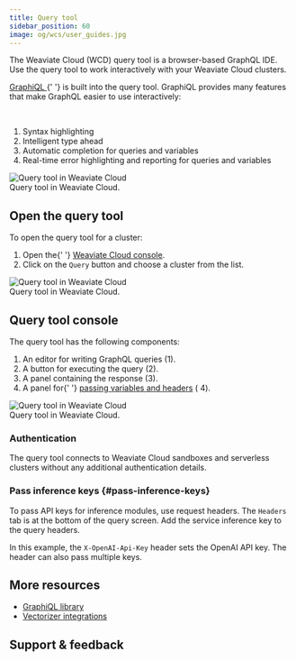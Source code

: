```yaml
---
title: Query tool
sidebar_position: 60
image: og/wcs/user_guides.jpg
---
```


The Weaviate Cloud (WCD) query tool is a browser-based GraphQL IDE. Use the query tool to work interactively with your Weaviate Cloud clusters.


<div class="row">
  <div class="col col--6">
    <p>
      <a href="https://github.com/graphql/graphiql/tree/main/packages/graphiql">
        GraphiQL
      </a>{' '}
      is built into the query tool. GraphiQL provides many features that make
      GraphQL easier to use interactively:
    </p>
    <br />
    <ol>
      <li>Syntax highlighting</li>
      <li>Intelligent type ahead</li>
      <li>Automatic completion for queries and variables</li>
      <li>
        Real-time error highlighting and reporting for queries and variables
      </li>
    </ol>
  </div>
  <div class="col col--6">
    <div class="card">
      <div class="card__image">
        <img src={QueryToolPreview} alt="Query tool in Weaviate Cloud" />
      </div>
      <div class="card__body">Query tool in Weaviate Cloud.</div>
    </div>
  </div>
</div>

## Open the query tool

To open the query tool for a cluster:


<div class="row">
  <div class="col col--6">
    <ol>
      <li>
        Open the{' '}
        <a href="https://console.weaviate.cloud">Weaviate Cloud console</a>.
      </li>
      <li>
        Click on the <code>Query</code> button and choose a cluster from the list.
      </li>
    </ol>
  </div>
  <div class="col col--6">
    <div class="card">
      <div class="card__image">
        <img src={QueryTool} alt="Query tool in Weaviate Cloud" />
      </div>
      <div class="card__body">Query tool in Weaviate Cloud.</div>
    </div>
  </div>
</div>

## Query tool console

The query tool has the following components:


<div class="row">
  <div class="col col--6">
    <ol>
      <li>
        An editor for writing GraphQL queries (<span class="callout">1</span>).
      </li>
      <li>
        A button for executing the query (<span class="callout">2</span>).
      </li>
      <li>
        A panel containing the response (<span class="callout">3</span>).
      </li>
      <li>
        A panel for{' '}
        <a href="#pass-inference-keys">passing variables and headers</a> (
        <span class="callout">4</span>).
      </li>
    </ol>
  </div>
  <div class="col col--6">
    <div class="card">
      <div class="card__image">
        <img src={QueryToolConsole} alt="Query tool in Weaviate Cloud" />
      </div>
      <div class="card__body">Query tool in Weaviate Cloud.</div>
    </div>
  </div>
</div>

### Authentication

The query tool connects to Weaviate Cloud sandboxes and serverless clusters without any additional authentication details.

### Pass inference keys {#pass-inference-keys}

To pass API keys for inference modules, use request headers. The `Headers` tab is at the bottom of the query screen. Add the service inference key to the query headers.

In this example, the `X-OpenAI-Api-Key` header sets the OpenAI API key. The header can also pass multiple keys.

## More resources

- [GraphiQL library](https://github.com/graphql/graphiql/tree/main/packages/graphiql)
- [Vectorizer integrations](/docs/weaviate/model-providers/)

## Support & feedback


<SupportAndTrouble />

